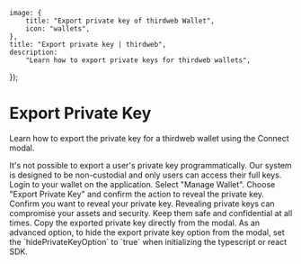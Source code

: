 
	image: {
		title: "Export private key of thirdweb Wallet",
		icon: "wallets",
	},
	title: "Export private key | thirdweb",
	description:
		"Learn how to export private keys for thirdweb wallets",
});

# Export Private Key

Learn how to export the private key for a thirdweb wallet using the Connect modal. 

<Callout variant="info" title="Programmatic Exports">
    It's not possible to export a user's private key programmatically. Our system is designed to be non-custodial and only users can access their full keys.
</Callout>

<Steps>

  <Step title="Login">
    Login to your wallet on the application.
  </Step>

  <Step title="Manage">
    Select "Manage Wallet".
    <DocImage src={ManageWallet} />
  </Step>

  <Step title="Export">
    Choose "Export Private Key" and confirm the action to reveal the private key.
    <DocImage src={ExportKey} />
  </Step>

  <Step title="Confirm">
	Confirm you want to reveal your private key.
    <Callout variant="warning" title="Secure Private Keys">
      Revealing private keys can compromise your assets and security. Keep them safe and confidential at all times.
    </Callout>
    <DocImage src={ConfirmReveal} />
  </Step>

  <Step title="Reveal">
    Copy the exported private key directly from the modal.
    <DocImage src={ExportedKey} />
  </Step>

</Steps>


<Callout variant="info" title="Advanced Configuration">
    As an advanced option, to hide the export private key option from the modal, set the `hidePrivateKeyOption` to `true` when initializing the typescript or react SDK.
</Callout>
